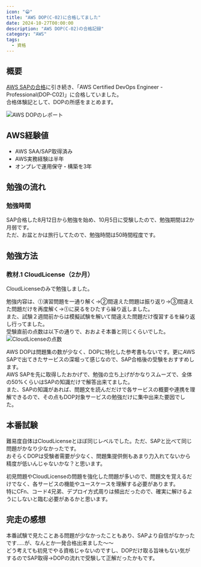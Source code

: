 ```yaml
---
icon: "😁"
title: "AWS DOP(C-02)に合格してました"
date: 2024-10-27T00:00:00
description: "AWS DOP(C-02)の合格記録"
category: "AWS"
tags:
  - 資格
---
```

## 概要
[AWS SAPの合格](https://sori883.dev/posts/aws_sap_c02_passrecord/)に引き続き、「AWS Certified DevOps Engineer - Professional(DOP-C02)」に合格していました。  
合格体験記として、DOPの所感をまとめます。  

![AWS DOPのレポート](./aws_dop_report.webp)

## AWS経験値

- AWS SAA/SAP取得済み
- AWS実務経験は半年
- オンプレで運用保守・構築を3年

## 勉強の流れ
### 勉強時間
SAP合格した8月12日から勉強を始め、10月5日に受験したので、勉強期間は2か月弱です。  
ただ、お盆とかは旅行してたので、勉強時間は50時間程度です。  

## 勉強方法
### 教材.1 CloudLicense（2か月）
CloudLicenseのみで勉強しました。  
<ExLinkCard url="https://cloud-license.com/" />

勉強内容は、⓵演習問題を一通り解く→②間違えた問題は振り返り→③間違えた問題だけを再度解く→⓵に戻るをひたすら繰り返しました。  
また、試験２週間前からは模擬試験を解いて間違えた問題だけ復習するを繰り返し行ってました。  
受験直前の点数は以下の通りで、おおよそ本番と同じくらいでした。  
![CloudLicenseの点数](./aws_dop_cl.webp)

AWS DOPは問題集の数が少なく、DOPに特化した参考書もないです。更にAWS SAPで出てきたサービスの深堀って感じなので、SAP合格後の受験をおすすめします。   
AWS SAPを先に取得したおかげで、勉強の立ち上げがかなりスムーズで、全体の50%くらいはSAPの知識だけで解答出来てました。  
また、SAPの知識があれば、問題文を読んだだけで各サービスの概要や連携を理解できるので、その点もDOP対象サービスの勉強だけに集中出来た要因でした。  

## 本番試験
難易度自体はCloudLicenseとほぼ同じレベルでした。ただ、SAPと比べて同じ問題がかなり少なかったです。  
おそらくDOPは受験者需要が少なく、問題集提供側もあまり力入れてないから精度が低いんじゃないかな？と思います。  

初見問題やCloudLicenseの問題を強化した問題が多いので、問題文を覚えるだけでなく、各サービスの機能やユースケースを理解する必要があります。  
特にCFn、コード4兄弟、デプロイ方式周りは頻出だったので、確実に解けるようにしないと臨む必要があるかと思います。  

## 完走の感想
本番試験で見たことある問題が少なかったこともあり、SAPより自信がなかったです.....が、なんとか一発合格出来ました～～  
どう考えても初見でやる資格じゃないのですし、DOPだけ取る旨味もない気がするのでSAP取得→DOPの流れで受験して正解だったかもです。    
